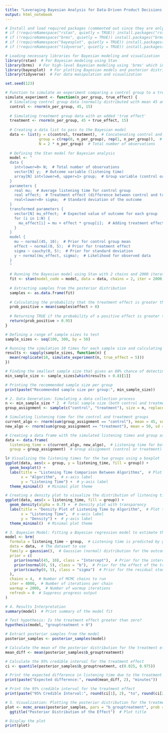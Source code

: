 ```yaml
---
title: "Leveraging Bayesian Analysis for Data-Driven Product Decisions: A Case Study with MelodiStream"
output: html_notebook
---
```


```r
# Install and load required packages (commented out since they are only needed if the packages are not already installed)
# if (!requireNamespace("rstan", quietly = TRUE)) install.packages("rstan")
# if (!requireNamespace("brms", quietly = TRUE)) install.packages("brms")
# if (!requireNamespace("bayesplot", quietly = TRUE)) install.packages("bayesplot")
# if (!requireNamespace("tidyverse", quietly = TRUE)) install.packages("tidyverse")

# Loading necessary libraries for Bayesian modeling and visualization
library(rstan)  # For Bayesian modeling using Stan
library(brms)  # For high-level Bayesian modeling using 'brms' which interfaces with Stan
library(bayesplot)  # For plotting Bayesian models and posterior distributions
library(tidyverse)  # For data manipulation and visualization

```


```r
set.seed(123)

# Function to simulate an experiment comparing a control group to a treatment group
simulate_experiment <- function(n_per_group, true_effect) {
  # Simulating control group data (normally distributed with mean 45 and standard deviation 15)
  control <- rnorm(n_per_group, 45, 15)
  
  # Simulating treatment group data with an added 'true effect'
  treatment <- rnorm(n_per_group, 45 + true_effect, 15)
  
  # Creating a data list to pass to the Bayesian model
  data <- list(y = c(control, treatment),  # Concatenating control and treatment results
               group = c(rep(0, n_per_group), rep(1, n_per_group)),  # Group labels (0 for control, 1 for treatment)
               N = 2 * n_per_group)  # Total number of observations
  
  # Defining the Stan model for Bayesian analysis
  model <- "
  data {
    int<lower=0> N;  # Total number of observations
    vector[N] y;  # Outcome variable (listening time)
    array[N] int<lower=0, upper=1> group;  # Group variable (control or treatment)
  }
  parameters {
    real mu;  # Average listening time for control group
    real effect;  # Treatment effect (difference between control and treatment groups)
    real<lower=0> sigma;  # Standard deviation of the outcome
  }
  transformed parameters {
    vector[N] mu_effect;  # Expected value of outcome for each group
    for (i in 1:N) {
      mu_effect[i] = mu + effect * group[i];  # Adding treatment effect only for treatment group
    }
  }
  model {
    mu ~ normal(45, 10);  # Prior for control group mean
    effect ~ normal(0, 5);  # Prior for treatment effect
    sigma ~ cauchy(0, 5);  # Prior for standard deviation
    y ~ normal(mu_effect, sigma);  # Likelihood for observed data
  }
  "
  
  # Running the Bayesian model using Stan with 2 chains and 2000 iterations
  fit <- stan(model_code = model, data = data, chains = 2, iter = 2000, warmup = 1000, thin = 2, refresh = 0)
  
  # Extracting samples from the posterior distribution
  samples <- as.data.frame(fit)
  
  # Calculating the probability that the treatment effect is greater than zero
  prob_positive = mean(samples$effect > 0)
  
  # Returning TRUE if the probability of a positive effect is greater than 95%
  return(prob_positive > 0.95)
}
```

```r
# Defining a range of sample sizes to test
sample_sizes <- seq(100, 300, by = 50)

# Running the simulation 10 times for each sample size and calculating the proportion of times the effect is significant
results <- sapply(sample_sizes, function(n) {
  mean(replicate(10, simulate_experiment(n, true_effect = 5)))
})

# Finding the smallest sample size that gives an 80% chance of detecting a significant effect
min_sample_size <- sample_sizes[which(results > 0.8)[1]]

# Printing the recommended sample size per group
print(paste("Recommended sample size per group:", min_sample_size))

```


```r
# 2. Data Generation: Simulating a data collection process
n <- min_sample_size * 2  # Total sample size (both control and treatment)
group_assignment <- sample(c("control", "treatment"), size = n, replace = TRUE)  # Random assignment of individuals to control or treatment group

# Simulating listening time for the control and treatment groups
current_algo <- rnorm(sum(group_assignment == "control"), mean = 45, sd = 15)  # Control group (current algorithm)
new_algo <- rnorm(sum(group_assignment == "treatment"), mean = 50, sd = 15)  # Treatment group (new algorithm)

# Creating a data frame with the simulated listening times and group assignments
data <- data.frame(
  listening_time = c(current_algo, new_algo),  # Listening time for both groups
  group = group_assignment)  # Group assignment (control or treatment)

```

```r
l# Visualizing the listening times for the two groups using a boxplot
ggplot(data, aes(x = group, y = listening_time, fill = group)) +
  geom_boxplot() +
  labs(title = "Listening Time Comparison Between Algorithms",  # Plot title
       x = "Algorithm",  # x-axis label
       y = "Listening Time") +  # y-axis label
  theme_minimal()  # Minimal plot theme

```

```r
# Creating a density plot to visualize the distribution of listening times for each group
ggplot(data, aes(x = listening_time, fill = group)) +
  geom_density(alpha = 0.7) +  # Density plot with transparency
  labs(title = "Density Plot of Listening Time by Algorithm",  # Plot title
       x = "Listening Time",  # x-axis label
       y = "Density") +  # y-axis label
  theme_minimal()  # Minimal plot theme
```

```r
# 3. Bayesian Model: Fitting a Bayesian regression model to estimate the effect of the treatment (new algorithm)
model <- brm(
  formula = listening_time ~ group,  # Listening time is predicted by group (control vs treatment)
  data = data,  # The dataset to use
  family = gaussian(),  # Gaussian (normal) distribution for the outcome variable
  prior = c(
    prior(normal(45, 10), class = "Intercept"),  # Prior for the intercept (mean listening time for control)
    prior(normal(0, 5), class = "b"),  # Prior for the effect of the treatment (group coefficient)
    prior(cauchy(0, 5), class = "sigma")  # Prior for the residual standard deviation
  ),
  chains = 4,  # Number of MCMC chains to run
  iter = 4000,  # Number of iterations per chain
  warmup = 2000,  # Number of warmup iterations
  refresh = 0  # Suppress progress output
)

```


```r
# 4. Results Interpretation
summary(model)  # Print summary of the model fit

# Test hypothesis: Is the treatment effect greater than zero?
hypothesis(model, "grouptreatment > 0")

# Extract posterior samples from the model
posterior_samples <- posterior_samples(model)

# Calculate the mean of the posterior distribution for the treatment effect
mean_diff <- mean(posterior_samples$b_grouptreatment)

# Calculate the 95% credible interval for the treatment effect
ci <- quantile(posterior_samples$b_grouptreatment, c(0.025, 0.975))

# Print the expected difference in listening time due to the treatment
print(paste("Expected difference:", round(mean_diff, 2), "minutes"))

# Print the 95% credible interval for the treatment effect
print(paste("95% Credible Interval:", round(ci[1], 2), "to", round(ci[2], 2), "minutes"))

```


```r
# 5. Visualization: Plotting the posterior distribution for the treatment effect
plot <- mcmc_areas(posterior_samples, pars = "b_grouptreatment", prob = 0.95) +
  ggtitle("Posterior Distribution of the Effect")  # Plot title

# Display the plot
print(plot)
```

